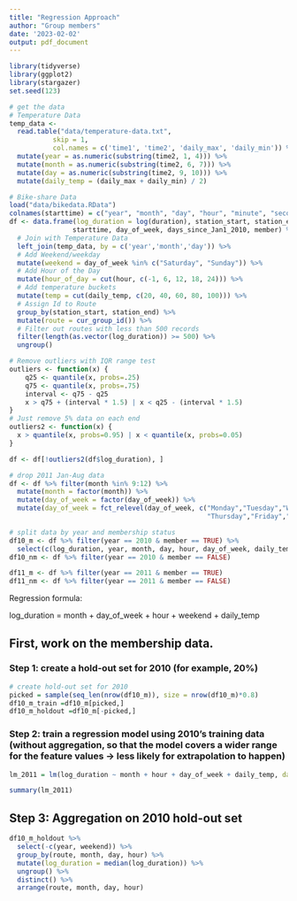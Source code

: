 ```yaml
---
title: "Regression Approach"
author: "Group members"
date: '2023-02-02'
output: pdf_document
---
```


```r
library(tidyverse)
library(ggplot2)
library(stargazer)
set.seed(123)
```

```r
# get the data
# Temperature Data
temp_data <- 
  read.table("data/temperature-data.txt", 
           skip = 1, 
           col.names = c('time1', 'time2', 'daily_max', 'daily_min')) %>% 
  mutate(year = as.numeric(substring(time2, 1, 4))) %>% 
  mutate(month = as.numeric(substring(time2, 6, 7))) %>% 
  mutate(day = as.numeric(substring(time2, 9, 10))) %>%
  mutate(daily_temp = (daily_max + daily_min) / 2)

# Bike-share Data
load("data/bikedata.RData")
colnames(starttime) = c("year", "month", "day", "hour", "minute", "second")
df <- data.frame(log_duration = log(duration), station_start, station_end, 
                starttime, day_of_week, days_since_Jan1_2010, member) %>% 
  # Join with Temperature Data
  left_join(temp_data, by = c('year','month','day')) %>% 
  # Add Weekend/weekday 
  mutate(weekend = day_of_week %in% c("Saturday", "Sunday")) %>% 
  # Add Hour of the Day
  mutate(hour_of_day = cut(hour, c(-1, 6, 12, 18, 24))) %>%
  # Add temperature buckets
  mutate(temp = cut(daily_temp, c(20, 40, 60, 80, 100))) %>%
  # Assign Id to Route
  group_by(station_start, station_end) %>% 
  mutate(route = cur_group_id()) %>% 
  # Filter out routes with less than 500 records
  filter(length(as.vector(log_duration)) >= 500) %>% 
  ungroup()

# Remove outliers with IQR range test
outliers <- function(x) {
    q25 <- quantile(x, probs=.25)
    q75 <- quantile(x, probs=.75)
    interval <- q75 - q25
    x > q75 + (interval * 1.5) | x < q25 - (interval * 1.5)
}
# Just remove 5% data on each end
outliers2 <- function(x) {
  x > quantile(x, probs=0.95) | x < quantile(x, probs=0.05)
}

df <- df[!outliers2(df$log_duration), ]

# drop 2011 Jan-Aug data
df <- df %>% filter(month %in% 9:12) %>% 
  mutate(month = factor(month)) %>% 
  mutate(day_of_week = factor(day_of_week)) %>% 
  mutate(day_of_week = fct_relevel(day_of_week, c("Monday","Tuesday","Wednesday",
                                                  "Thursday","Friday","Saturday","Sunday")))
```

```r
# split data by year and membership status
df10_m <- df %>% filter(year == 2010 & member == TRUE) %>% 
  select(c(log_duration, year, month, day, hour, day_of_week, daily_temp, weekend, route))
df10_nm <- df %>% filter(year == 2010 & member == FALSE)

df11_m <- df %>% filter(year == 2011 & member == TRUE)
df11_nm <- df %>% filter(year == 2011 & member == FALSE)
```

Regression formula:

log_duration = month + day_of_week + hour + weekend + daily_temp

## First, work on the membership data.

### Step 1: create a hold-out set for 2010 (for example, 20%)

```r
# create hold-out set for 2010
picked = sample(seq_len(nrow(df10_m)), size = nrow(df10_m)*0.8)
df10_m_train =df10_m[picked,]
df10_m_holdout =df10_m[-picked,]
```


### Step 2: train a regression model using 2010’s training data (without aggregation, so that the model covers a wider range for the feature values → less likely for extrapolation to happen)

```r
lm_2011 = lm(log_duration ~ month + hour + day_of_week + daily_temp, data = df10_m_train)
```

```r
summary(lm_2011)
```


## Step 3: Aggregation on 2010 hold-out set

```r
df10_m_holdout %>% 
  select(-c(year, weekend)) %>% 
  group_by(route, month, day, hour) %>% 
  mutate(log_duration = median(log_duration)) %>% 
  ungroup() %>% 
  distinct() %>% 
  arrange(route, month, day, hour)
```






















